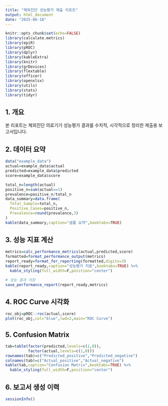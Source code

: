 ```yaml
---
title: "체외진단 성능평가 제출 리포트"
output: html_document
date: "2025-06-18"
---
```


```r

knitr::opts_chunk$set(echo=FALSE)
library(calculate.metrics)
library(epiR)
library(pROC)
library(dplyr)
library(kableExtra)
library(knitr)
library(grDevices)
library(flextable)
library(officer)
library(openxlsx)
library(utils)
library(stats)
library(tidyr)

```

## 1. 개요

본 리포트는 체외진단 의료기기 성능평가 결과를 수치적, 시각적으로 정리한 제출용
보고서입니다.

## 2. 데이터 요약
```r

data("example_data")
actual=example_data$actual
predicted=example_data$predicted
score=example_data$score

total_n=length(actual)
positive_n=sum(actual==1)
prevalence=positive_n/total_n
data_summary=data.frame(
  Total_Sample=total_n,
  Positive_Cases=positive_n,
  Prevalence=round(prevalence,3)
)
kable(data_summary,caption="샘플 요약",booktabs=TRUE)

```

## 3. 성능 지표 계산
```r

metrics=calc_performance_metrics(actual,predicted,score)
formatted=format_performance_output(metrics)
report_ready=format_for_reporting(formatted,digits=3)
kable(report_ready,caption="성능평가 지표",booktabs=TRUE) %>% 
  kable_styling(full_width=F,position="center")

# 성능 결과 저장
save_performance_report(report_ready,metrics)

```

## 4. ROC Curve 시각화
```r

roc_obj=pROC::roc(actual,score)
plot(roc_obj,col="blue",lwd=2,main="ROC Curve")

```

## 5. Confusion Matrix
```r

tab=table(factor(predicted,levels=c(1,0)),
          factor(actual,levels=c(1,0)))
rownames(tab)=c("Predicted_positive","Predicted_negative")
colnames(tab)=c("Actual_positive","Actual_negative")
kable(tab,caption="Confusion Matrix",booktabs=TRUE) %>% 
  kable_styling(full_width=F,position="center")

```

## 6. 보고서 생성 이력
```r

sessionInfo()

```



